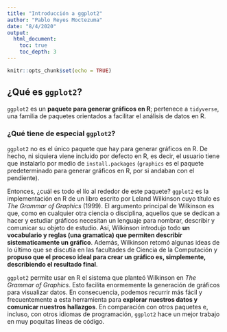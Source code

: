 ```yaml
---
title: "Introducción a ggplot2"
author: "Pablo Reyes Moctezuma"
date: "8/4/2020"
output: 
  html_document:
    toc: true
    toc_depth: 3
---
```


```r
knitr::opts_chunk$set(echo = TRUE)
```

## ¿Qué es `ggplot2`?

`ggplot2` es un **paquete para generar gráficos en R**; pertenece a `tidyverse`, una familia de paquetes orientados a facilitar el análisis de datos en R.

### ¿Qué tiene de especial `ggplot2`?

`ggplot2` no es el único paquete que hay para generar gráficos en R. De hecho, ni siquiera viene incluido por defecto en R, es decir, el usuario tiene que instalarlo por medio de `install.packages` (`graphics` es el paquete predeterminado para generar gráficos en R, por si andaban con el pendiente).

Entonces, ¿cuál es todo el lío al rededor de este paquete? `ggplot2` es la implementación en R de un libro escrito por Leland Wilkinson cuyo título es _The Grammar of Graphics_ (1999). El argumento principal de Wilkinson es que, como en cualquier otra ciencia o disciplina, aquellos que se dedican a hacer y estudiar gráficos necesitan un lenguaje para nombrar, describir y comunicar su objeto de estudio. Así, Wilkinson introdujo todo **un vocabulario y reglas (una gramatica) que permiten describir sistematicamente un gráfico**. Además, Wilkinson retomó algunas ideas de lo último que se discutía en las facultades de Ciencia de la Computación y **propuso que el proceso ideal para crear un gráfico es, simplemente, describiendo el resultado final**.

`ggplot2` permite usar en R el sistema que planteó Wilkinson en _The Grammar of Graphics_. Esto facilita enormemente la generación de gráficos para visualizar datos. En consecuencia, podemos recurrir más fácil y frecuentemente a esta herramienta para **explorar nuestros datos y comunicar nuestros hallazgos**. En comparación con otros paquetes e, incluso, con otros idiomas de programación, `ggplot2` hace un mejor trabajo en muy poquitas líneas de código. 